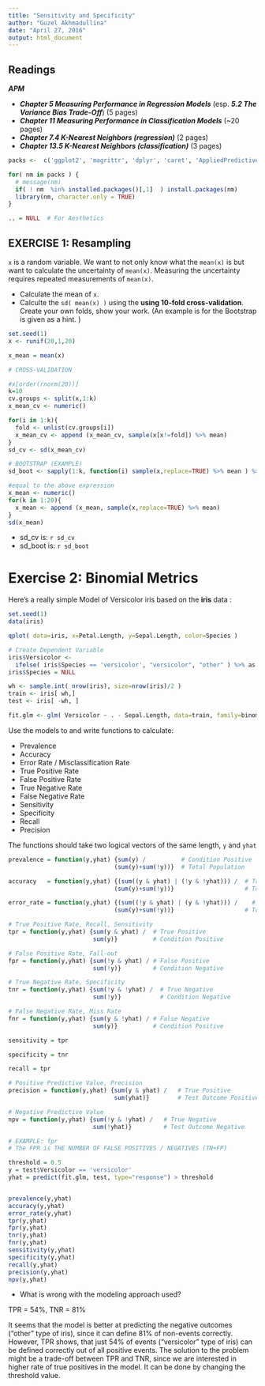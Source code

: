 ```yaml
---
title: "Sensitivity and Specificity"
author: "Guzel Akhmadullina"
date: "April 27, 2016"
output: html_document
---
```



## Readings

***APM***

- ***Chapter 5 Measuring Performance in Regression Models*** (esp. ***5.2 The Variance Bias Trade-Off***)  (5 pages)
- ***Chapter 11 Measuring Performance in Classification Models*** (~20 pages)
- ***Chapter 7.4 K-Nearest Neighbors (regression)*** (2 pages)
- ***Chapter 13.5 K-Nearest Neighbors (classification)*** (3 pages)


```r
packs <-  c('ggplot2', 'magrittr', 'dplyr', 'caret', 'AppliedPredictiveModeling')

for( nm in packs ) { 
  # message(nm)
  if( ! nm  %in% installed.packages()[,1]  ) install.packages(nm)
  library(nm, character.only = TRUE)
}

.. = NULL  # For Aesthetics

```


## EXERCISE 1: Resampling

`x` is a random variable. We want to not only know what the `mean(x)` is but want to calculate the uncertainty of `mean(x)`.  Measuring the uncertainty requires repeated measurements of `mean(x)`.

- Calculate the mean of `x`.
- Calculte the `sd( mean(x) )` using the **using 10-fold cross-validation**.  Create your own folds, show your work. (An example is for the Bootstrap is given as a hint. )


```r
set.seed(1) 
x <- runif(20,1,20)

x_mean = mean(x)

# CROSS-VALIDATION

#x[order(rnorm(20))]
k=10
cv.groups <- split(x,1:k)
x_mean_cv <- numeric()

for(i in 1:k){
  fold <- unlist(cv.groups[i])
  x_mean_cv <- append (x_mean_cv, sample(x[x!=fold]) %>% mean)
}
sd_cv <- sd(x_mean_cv)

# BOOTSTRAP (EXAMPLE)
sd_boot <- sapply(1:k, function(i) sample(x,replace=TRUE) %>% mean ) %>% sd

#equal to the above expression
x_mean <- numeric()
for(k in 1:20){
  x_mean <- append (x_mean, sample(x,replace=TRUE) %>% mean)
}
sd(x_mean)
```


- sd_cv   is: `r sd_cv`
- sd_boot is: `r sd_boot`



# Exercise 2: Binomial Metrics

Here's a really simple Model of Versicolor iris based on the **iris** data :

```r
set.seed(1)
data(iris)

qplot( data=iris, x=Petal.Length, y=Sepal.Length, color=Species )

# Create Dependent Variable
iris$Versicolor <- 
  ifelse( iris$Species == 'versicolor', "versicolor", "other" ) %>% as.factor
iris$Species = NULL 

wh <- sample.int( nrow(iris), size=nrow(iris)/2 )
train <- iris[ wh,]
test <- iris[ -wh, ]

fit.glm <- glm( Versicolor ~ . - Sepal.Length, data=train, family=binomial )
```


Use the models to and write functions to calculate:

* Prevalence 
* Accuracy
* Error Rate / Misclassification Rate
* True Positive Rate  
* False Positive Rate
* True Negative Rate  
* False Negative Rate 
* Sensitivity 
* Specificity 
* Recall 
* Precision

The functions should take two logical vectors of the same length, `y` and `yhat`

```r

prevalence = function(y,yhat) {sum(y) /          # Condition Positive
                              (sum(y)+sum(!y))}  # Total Population

accuracy   = function(y,yhat) {(sum((y & yhat) | (!y & !yhat))) /  # True Positive + True Negative
                              (sum(y)+sum(!y))}                    # Total Population

error_rate = function(y,yhat) {(sum((!y & yhat) | (y & !yhat))) /    # False Positive + False Negative
                              (sum(y)+sum(!y))}                    # Total Population

# True Positive Rate, Recall, Sensitivity
tpr = function(y,yhat) {sum(y & yhat) /  # True Positive
                        sum(y)}          # Condition Positive

# False Positive Rate, Fall-out
fpr = function(y,yhat) {sum(!y & yhat) / # False Positive
                        sum(!y)}         # Condition Negative 

# True Negative Rate, Specificity
tnr = function(y,yhat) {sum(!y & !yhat) /  # True Negative
                        sum(!y)}           # Condition Negative

# False Negative Rate, Miss Rate
fnr = function(y,yhat) {sum(y & !yhat) / # False Negative
                        sum(y)}          # Condition Positive 

sensitivity = tpr

specificity = tnr

recall = tpr 

# Positive Predictive Value, Precision
precision = function(y,yhat) {sum(y & yhat) /   # True Positive
                              sum(yhat)}        # Test Outcome Positive

# Negative Predictive Value
npv = function(y,yhat) {sum(!y & !yhat) /   # True Negative
                        sum(!yhat)}         # Test Outcome Negative

# EXAMPLE: fpr
# The FPR is THE NUMBER OF FALSE POSITIVES / NEGATIVES (TN+FP)

threshold = 0.5 
y = test$Versicolor == 'versicolor'
yhat = predict(fit.glm, test, type="response") > threshold


prevalence(y,yhat)
accuracy(y,yhat)
error_rate(y,yhat)
tpr(y,yhat)
fpr(y,yhat)
tnr(y,yhat)
fnr(y,yhat)
sensitivity(y,yhat)
specificity(y,yhat)
recall(y,yhat)
precision(y,yhat)
npv(y,yhat)
```

- What is wrong with the modeling approach used?

TPR = 54%, TNR = 81%

It seems that the model is better at predicting the negative outcomes ("other" type of iris), since it can define 81% of non-events correctly. However, TPR shows, that just 54% of events ("versicolor" type of iris) can be defined correctly out of all positive events. 
The solution to the problem might be a trade-off between TPR and TNR, since we are interested in higher rate of true positives in the model. It can be done by changing the threshold value.






